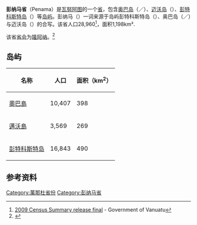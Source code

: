 {{Infobox settlement
|name=彭纳马省
|type=省
|image_flag=Flag of Penama Province.svg
|image_map=Penama in Vanuatu.svg
|map_caption=在瓦努阿图的位置
|subdivision_name={{VAN}}
|subdivision_type=国家
|seat_type=首府
|seat=[[隆阿纳|隆阿纳]]
|area_total_km2=1198
|population_as_of=2009
|population=30819
}}
'''彭纳马省'''（Penama）是[[瓦努阿图|瓦努阿图]]的一个[[省|省]]，包含[[奥巴岛|奥巴岛]]（{{lang|en|Aoba}}／{{lang|en|Ambae}}）、[[迈沃岛|迈沃岛]]（{{lang|en|Maewo}}）、[[彭特科斯特岛|彭特科斯特岛]]（{{lang|en|Pentecost}}）等[[岛屿|岛屿]]。彭纳马（{{lang|en|Penama}}）一词来源于岛屿彭特科斯特岛（{{lang|en|Pentecost}}）、奥巴岛（{{lang|en|Aoba}}／{{lang|en|Ambae}}）与迈沃岛（{{lang|en|Maewo}}）的合写。该省人口28,960<ref>[http://www.governmentofvanuatu.gov.vu/index.php/publicationdocuments/vanuatu-statistics 2009 Census Summary release final] {{Webarchive|url=https://web.archive.org/web/20131221233814/http://www.governmentofvanuatu.gov.vu/index.php/publicationdocuments/vanuatu-statistics |date=2013-12-21 }} - Government of Vanuatu</ref>，面积1,198km².

该省[[首府|省会]]为[[隆阿纳|隆阿纳]]。<ref>{{Cite web |url=https://volcano.si.edu/volcano.cfm?vn=257030 |title=存档副本 |access-date=2022-02-03 |archive-date=2021-05-07 |archive-url=https://web.archive.org/web/20210507060438/https://volcano.si.edu/volcano.cfm?vn=257030 }}</ref>

==岛屿==
{| class="wikitable sortable"
|-
! 名称 !! 人口 !! 面积（km<sup>2</sup>）
|-
| [[奧巴島|奧巴島]] || 10,407 || 398
|-
| [[邁沃島|邁沃島]] || 3,569 || 269
|-
| [[彭特科斯特岛|彭特科斯特岛]] || 16,843 || 490
|}

==参考资料==
{{refs}}

{{coord|display=title}}
{{瓦努阿图行政区划}}

[[Category:萬那杜省份|Category:萬那杜省份]]
[[Category:彭纳马省|Category:彭纳马省]]